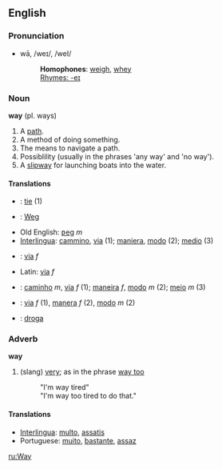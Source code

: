 ==English==
===Pronunciation===
*wā, /weɪ/, /weI/
*:'''Homophones''': [[weigh]], [[whey]]
*:[[Rhymes:English:-eɪ|Rhymes: -eɪ]]

===Noun===
'''way''' (pl. ways)

#A [[path]].
#A method of doing something.
#The means to navigate a path.
#Possiblility (usually in the phrases 'any way' and 'no way').
#A [[slipway]] for launching boats into the water.

====Translations====
*{{it}}: [[tie]] (1)
*{{de}}: [[Weg]]
*Old English: [[ƿeg]] ''m''
*[[Interlingua]]: [[cammino]], [[via]] (1); [[maniera]], [[modo]] (2); [[medio]] (3)
*{{it}}: [[via]]  ''f''
*Latin: [[via]] ''f''
*{{pt}}: [[caminho]] ''m'', [[via]] ''f'' (1); [[maneira]] ''f'', [[modo]] ''m'' (2); [[meio]] ''m'' (3)
*{{es}}: [[via]] ''f'' (1), [[manera]] ''f'' (2), [[modo]] ''m'' (2)
*{{pl}}: [[droga]]

===Adverb===
'''way'''

# (slang) [[very]]; as in the phrase [[way too]]
#:"I'm way tired"
#:"I'm way too tired to do that."

====Translations====
*[[Interlingua]]: [[multo]], [[assatis]]
*Portuguese: [[muito]], [[bastante]], [[assaz]]

[[ru:Way]]